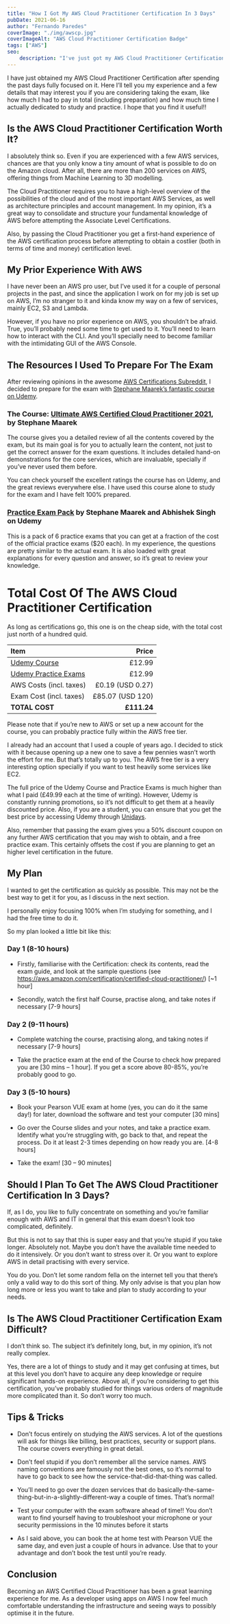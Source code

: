 ```yaml
---
title: "How I Got My AWS Cloud Practitioner Certification In 3 Days"
pubDate: 2021-06-16
author: "Fernando Paredes"
coverImage: "./img/awscp.jpg"
coverImageAlt: "AWS Cloud Practitioner Certification Badge"
tags: ["AWS"]
seo:
    description: "I've just got my AWS Cloud Practitioner Certification. Here's how much it costed and how I studied to become a Certified Cloud Practitioner in just 3 days!"
---
```


I have just obtained my AWS Cloud Practitioner Certification after spending the past days fully focused on it. Here
I’ll tell you my experience and a few details that may interest you if you are considering taking the exam, like how
much I had to pay in total (including preparation) and how much time I actually dedicated to study and practice. I hope
that you find it useful!!

## Is the AWS Cloud Practitioner Certification Worth It?

I absolutely think so. Even if you are experienced with a few AWS services, chances are that you only know a tiny amount
of what is possible to do on the Amazon cloud. After all, there are more than 200 services on AWS, offering things from
Machine Learning to 3D modelling.

The Cloud Practitioner requires you to have a high-level overview of the possibilities of the cloud and of the most
important AWS Services, as well as architecture principles and account management. In my opinion, it’s a great way to
consolidate and structure your fundamental knowledge of AWS before attempting the Associate Level Certifications.

Also, by passing the Cloud Practitioner you get a first-hand experience of the AWS certification process before
attempting to obtain a costlier (both in terms of time and money) certification level.

## My Prior Experience With AWS
I have never been an AWS pro user, but I’ve used it for a couple of personal projects in the past, and since the
application I work on for my job is set up on AWS, I’m no stranger to it and kinda know my way on a few of services,
mainly EC2, S3 and Lambda.

However, if you have no prior experience on AWS, you shouldn’t be afraid. True, you’ll probably need some time to get
used to it. You’ll need to learn how to interact with the CLI. And you’ll specially need to become familiar with the
intimidating GUI of the AWS Console.

## The Resources I Used To Prepare For The Exam
After reviewing opinions in the awesome [AWS Certifications Subreddit](https://www.reddit.com/r/AWSCertifications/), I
decided to prepare for the exam with [Stephane Maarek’s fantastic course on Udemy](https://www.udemy.com/course/practice-exams-aws-certified-cloud-practitioner/).

### The Course: [Ultimate AWS Certified Cloud Practitioner 2021](https://www.udemy.com/course/practice-exams-aws-certified-cloud-practitioner/), by Stephane Maarek
The course gives you a detailed review of all the contents covered by the exam, but its main goal is for you to actually
learn the content, not just to get the correct answer for the exam questions. It includes detailed hand-on demonstrations
for the core services, which are invaluable, specially if you’ve never used them before.

You can check yourself the excellent ratings the course has on Udemy, and the great reviews everywhere else. I have used
this course alone to study for the exam and I have felt 100% prepared.

### [Practice Exam Pack](https://www.udemy.com/course/practice-exams-aws-certified-cloud-practitioner/) by Stephane Maarek and Abhishek Singh on Udemy
This is a pack of 6 practice exams that you can get at a fraction of the cost of the official practice exams ($20 each).
In my experience, the questions are pretty similar to the actual exam. It is also loaded with great explanations for
every question and answer, so it’s great to review your knowledge.

# Total Cost Of The AWS Cloud Practitioner Certification
As long as certifications go, this one is on the cheap side, with the total cost just north of a hundred quid.

| Item | Price |
| :--- | ---: |
| [Udemy Course](https://www.udemy.com/course/practice-exams-aws-certified-cloud-practitioner/) | £12.99 |
| [Udemy Practice Exams](https://www.udemy.com/course/practice-exams-aws-certified-cloud-practitioner/) | £12.99 |
| AWS Costs (incl. taxes) | £0.19 (USD 0.27) |
| Exam Cost (incl. taxes) | £85.07 (USD 120) |
| **TOTAL COST** | **£111.24** |

Please note that if you’re new to AWS or set up a new account for the course, you can probably practice fully within
the AWS free tier.

I already had an account that I used a couple of years ago. I decided to stick with it because opening up a new one to
save a few pennies wasn’t worth the effort for me. But that’s totally up to you. The AWS free tier is a very interesting
option specially if you want to test heavily some services like EC2.

The full price of the Udemy Course and Practice Exams is much higher than what I paid (£49.99 each at the time of
writing). However, Udemy is constantly running promotions, so it’s not difficult to get them at a heavily discounted
price. Also, if you are a student, you can ensure that you get the best price by accessing Udemy through
[Unidays](https://www.myunidays.com/).

Also, remember that passing the exam gives you a 50% discount coupon on any further AWS certification that you may wish
to obtain, and a free practice exam. This certainly offsets the cost if you are planning to get an higher level
certification in the future.

## My Plan

I wanted to get the certification as quickly as possible. This may not be the best way to get it for you, as I discuss
in the next section.

I personally enjoy focusing 100% when I’m studying for something, and I had the free time to do it.

So my plan looked a little bit like this:

### Day 1 (8-10 hours)
- Firstly, familiarise with the Certification: check its contents, read the exam guide, and look at the sample
questions (see https://aws.amazon.com/certification/certified-cloud-practitioner/) [~1 hour]

- Secondly, watch the first half Course, practise along, and take notes if necessary [7-9 hours]

### Day 2 (9-11 hours)
- Complete watching the course, practising along, and taking notes if necessary [7-9 hours]

- Take the practice exam at the end of the Course to check how prepared you are [30 mins – 1 hour]. If you get a score
above 80-85%, you’re probably good to go.

### Day 3 (5-10 hours)
- Book your Pearson VUE exam at home (yes, you can do it the same day!) for later, download the software and test your
computer [30 mins]

- Go over the Course slides and your notes, and take a practice exam. Identify what you’re struggling with, go back to
that, and repeat the process. Do it at least 2-3 times depending on how ready you are. [4-8 hours]

- Take the exam! [30 – 90 minutes]

## Should I Plan To Get The AWS Cloud Practitioner Certification In 3 Days?
If, as I do, you like to fully concentrate on something and you’re familiar enough with AWS and IT in general that this
exam doesn’t look too complicated, definitely.

But this is not to say that this is super easy and that you’re stupid if you take longer. Absolutely not. Maybe you
don’t have the available time needed to do it intensively. Or you don’t want to stress over it. Or you want to explore
AWS in detail practising with every service.

You do you. Don’t let some random fella on the internet tell you that there’s only a valid way to do this sort of thing.
My only advise is that you plan how long more or less you want to take and plan to study according to your needs.

## Is The AWS Cloud Practitioner Certification Exam Difficult?
I don’t think so. The subject it’s definitely long, but, in my opinion, it’s not really complex.

Yes, there are a lot of things to study and it may get confusing at times, but at this level you don’t have to acquire
any deep knowledge or require significant hands-on experience. Above all, if you’re considering to get this
certification, you’ve probably studied for things various orders of magnitude more complicated than it. So don’t worry
too much.

## Tips & Tricks
- Don’t focus entirely on studying the AWS services. A lot of the questions will ask for things like billing, best
practices, security or support plans. The course covers everything in great detail.

- Don’t feel stupid if you don’t remember all the service names. AWS naming conventions are famously not the best ones,
so it’s normal to have to go back to see how the service-that-did-that-thing was called.

- You’ll need to go over the dozen services that do basically-the-same-thing-but-in-a-slightly-different-way a couple
of times. That’s normal!

- Test your computer with the exam software ahead of time!! You don’t want to find yourself having to troubleshoot your
microphone or your security permissions in the 10 minutes before it starts

- As I said above, you can book the at home test with Pearson VUE the same day, and even just a couple of hours in
advance. Use that to your advantage and don’t book the test until you’re ready.


## Conclusion
Becoming an AWS Certified Cloud Practitioner has been a great learning experience for me. As a developer using apps on
AWS I now feel much comfortable understanding the infrastructure and seeing ways to possibly optimise it in the future.

